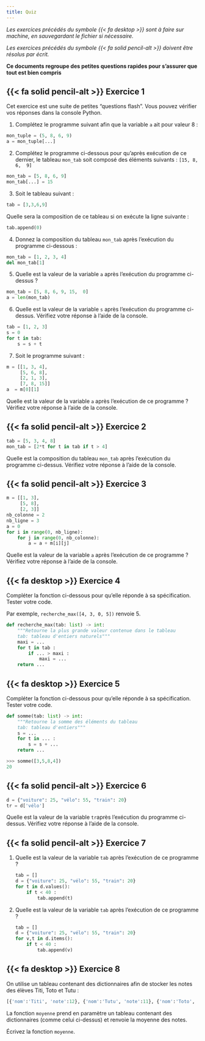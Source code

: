 ```yaml
---
title: Quiz
---
```


_Les exercices précédés du symbole {{< fa desktop >}} sont à faire sur machine, en sauvegardant le fichier si nécessaire._

_Les exercices précédés du symbole {{< fa solid pencil-alt >}} doivent être résolus par écrit._

**Ce documents regroupe des petites questions rapides pour s'assurer que tout est bien compris**

## {{< fa solid pencil-alt >}} Exercice 1

Cet exercice est une suite de petites "questions flash". Vous pouvez vérifier vos réponses dans la console Python.

1. Complétez le programme suivant afin que la variable ``a`` ait pour valeur 8 :

```python
mon_tuple = (5, 8, 6, 9)
a = mon_tuple[...]
```

2. Complétez le programme ci-dessous pour qu'après exécution de ce dernier, le tableau ``mon_tab`` soit composé des éléments suivants : ``[15, 8, 6,  9]``

```python
mon_tab = [5, 8, 6, 9]
mon_tab[...] = 15
```

3. Soit le tableau suivant :

```python
tab = [3,3,6,9]
```
Quelle sera la composition de ce tableau si on exécute la ligne suivante :

```python
tab.append(0)
```

4. Donnez  la composition du tableau ``mon_tab``  après l'exécution du programme  ci-dessous :

```python
mon_tab = [1, 2, 3, 4]
del mon_tab[1]
```

5. Quelle  est la valeur de la variable ``a``  après  l'exécution du programme ci-dessus ?

```python
mon_tab = [5, 8, 6, 9, 15,  0]
a = len(mon_tab)
```

6. Quelle est la valeur de la variable ``s`` après  l'exécution du programme  ci-dessus. Vérifiez  votre réponse à l'aide de la console.

```python
tab = [1, 2, 3]
s = 0
for t in tab:
	s = s + t
```

7. Soit le programme suivant :

```python
m = [[1, 3, 4],
     [5, 6, 8],
     [2, 1, 3],
     [7, 8, 15]]
a  = m[0][1]
```
Quelle est la valeur de la variable ``a`` après  l'exécution de ce programme ? Vérifiez  votre réponse à l'aide de la console.



## {{< fa solid pencil-alt >}} Exercice 2

```python
tab = [5, 3, 4, 8]
mon_tab = [2*t for t in tab if t > 4]
```

Quelle est la composition du tableau ``mon_tab`` après  l'exécution du programme  ci-dessus. Vérifiez  votre réponse à l'aide de la console.


## {{< fa solid pencil-alt >}} Exercice 3

```python
m = [[1, 3],
     [5, 8],
     [2, 3]]
nb_colonne = 2
nb_ligne = 3
a = 0
for i in range(0, nb_ligne):
	for j in range(0, nb_colonne):
		a = a + m[i][j]
```

Quelle est la valeur de la variable ``a`` après  l'exécution de ce programme ? Vérifiez  votre réponse à l'aide de la console.


## {{< fa desktop >}} Exercice 4

Compléter la fonction ci-dessous pour qu'elle réponde à sa spécification.
Tester votre code.

Par exemple, ``recherche_max([4, 3, 0, 5])`` renvoie 5.

```python
def recherche_max(tab: list) -> int:
    """Retourne la plus grande valeur contenue dans le tableau
    tab: tableau d'entiers naturels"""
	maxi = ...
	for t in tab :
		if ... > maxi :
			maxi = ...
	return ...
```


## {{< fa desktop >}} Exercice 5

Compléter la fonction ci-dessous pour qu'elle réponde à sa spécification.
Tester votre code.

````python
def somme(tab: list) -> int:
    """Retourne la somme des éléments du tableau
    tab: tableau d'entiers"""
	s = ...
	for t in ... :
		s = s + ...
	return ...
````

````python
>>> somme([3,5,8,4])
20
````


## {{< fa solid pencil-alt >}} Exercice 6

````python
d = {"voiture": 25, "vélo": 55, "train": 20}
tr = d['vélo']
````

Quelle est la valeur de la variable ``tr ``après l'exécution du programme ci-dessus. Vérifiez votre réponse à l'aide de la console.


## {{< fa solid pencil-alt >}} Exercice 7

1. Quelle est la valeur de la variable ``tab`` après l'exécution de ce programme ?

    ````python
    tab = []
    d = {"voiture": 25, "vélo": 55, "train": 20}
    for t in d.values():
        if t < 40 :
            tab.append(t)
    ````

2. Quelle est la valeur de la variable ``tab`` après l'exécution de ce programme ?

    ````python
    tab = []
    d = {"voiture": 25, "vélo": 55, "train": 20}
    for v,t in d.items():
        if t < 40 :
            tab.append(v)
    ````


## {{< fa desktop >}} Exercice 8

On utilise un tableau contenant des dictionnaires afin de stocker les notes des élèves Titi, Toto et Tutu :

````python
[{'nom':'Titi', 'note':12}, {'nom':'Tutu', 'note':11}, {'nom':'Toto', 'note':17}]
````

La fonction ``moyenne`` prend en paramètre un tableau contenant des dictionnaires (comme celui ci-dessus) et renvoie la moyenne des notes.

Écrivez la fonction ``moyenne``.
